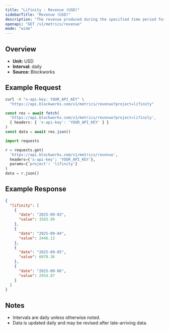 ```yaml
---
title: "Lifinity : Revenue (USD)"
sidebarTitle: "Revenue (USD)"
description: "The revenue produced during the specified time period for given project."
openapi: "GET /v1/metrics/revenue"
mode: "wide"
---
```


## Overview

- **Unit:** USD
- **Interval:** daily
- **Source:** Blockworks

## Example Request

<CodeGroup>

```bash cURL
curl -H "x-api-key: YOUR_API_KEY" \
  "https://api.blockworks.com/v1/metrics/revenue?project=lifinity"
```

```typescript TypeScript
const res = await fetch(
  'https://api.blockworks.com/v1/metrics/revenue?project=lifinity',
  { headers: { 'x-api-key': 'YOUR_API_KEY' } }
)
const data = await res.json()
```

```python Python
import requests

r = requests.get(
  'https://api.blockworks.com/v1/metrics/revenue',
  headers={'x-api-key': 'YOUR_API_KEY'},
  params={'project': 'lifinity'}
)
data = r.json()
```

</CodeGroup>

## Example Response

```json
{
  "lifinity": [
    {
      "date": "2025-09-03",
      "value": 3583.99
    },
    {
      "date": "2025-09-04",
      "value": 2446.13
    },
    {
      "date": "2025-09-05",
      "value": 6070.36
    },
    {
      "date": "2025-09-06",
      "value": 2954.87
    }
  ]
}
```

## Notes
- Intervals are daily unless otherwise noted.
- Data is updated daily and may be revised after late-arriving data.
